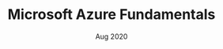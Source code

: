 ---
title: "Microsoft Azure Fundamentals"
issue: 'Microsoft'
date: 'Aug 2020'
url: 'https://www.credly.com/badges/dda01ef3-571a-4707-89f9-48f5065f74c4'
category: "certificate"
sequence: "3"
---